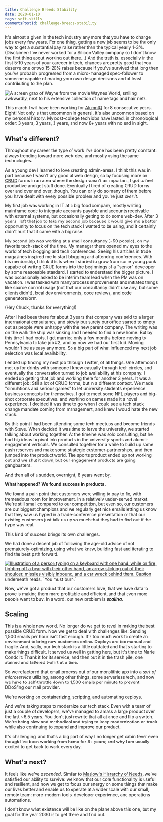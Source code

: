 ```yaml
---
title: Challenge Breeds Stability
date: 2020-01-10
tags: soft-skills
commentsPostId: challenge-breeds-stability
---
```


It's almost a given in the tech industry any more that you have to change jobs every few years. For one thing, getting a new job seems to be the only way to get a substantial pay raise rather than the typical yearly 1-3%. (Disclaimer: I've never worked for a Silicon Valley company so I don't know the first thing about working out there...) And the truth is, especially in the first 5-10 years of your careeer in tech, chances are pretty good that you deserve one or two 15-20% raises because if you've survived that long then you've probably progressed from a micro-managed spec-follower to someone capable of making your own design decisions and at least contributing to the plan.


<img src={nametags} alt="A screen grab of Wayne from the movie Waynes World, smiling awkwardly, next to his extensive collection of name tags and hair nets." />


This march I will have been working for [AlumnIQ](https://www.alumniq.com/) for 8 consecutive years. Eight! Not only is that uncommon in general, it's also uncommon based on my personal history. My post-college tech jobs have lasted, in chronological order: 3 years, 3 years, 3 years, and now 8+ years with no end in sight.

## What's different?

Throughout my career the type of work I've done has been pretty constant: always trending toward more web-dev, and mostly using the same technologies.

As a young dev I learned to love creating admin-areas. I think this was in part because I wasn't any good at web design, so by focusing more on <abbr title="Create, Read, Update, and Delete">CRUD</abbr> forms in an area where the design wasn't as important, I got to feel productive and get stuff done. Eventually I tired of creating CRUD forms over and over and over, though. You can only do so many of them before you have dealt with every possible problem and you're just _over it_.

My first job was working in IT at a big food company, mostly writing mainframe code to integrate accounts payable and accounts receivable with external systems, but occasionally getting to do some web-dev. After 3 years I left that job to take my second job because it would give me a better opportunity to focus on the tech stack I wanted to be using, and it certainly didn't hurt that it came with a big raise.

My second job was working at a small consultancy (~50 people), on my favorite tech-stack of the time. My manager there opened my eyes to the world of tech blogging and tech conferences. Seeing his articles in trade magazines inspired me to start blogging and attending conferences. With his mentorship, I think this is when I started to grow from some young punk capable of writing CRUD forms into the beginnings of a "senior" developer by some reasonable standard. I started to understand the bigger picture. I was occasionally asked to be interim team lead when the PM was on vacation. I was tasked with many process improvements and initiated things like source control usage (not that our consultancy didn't use any, but some clients didn't), local dev environments, code reviews, and code generators/orm.

(Hey Chuck, thanks for everything!)

After I had been there for about 3 years that company was sold to a larger international consultancy, and slowly but surely our office started to empty out as people were unhappy with the new parent company. The writing was on the wall: the ship was sinking and I needed to find a new home. But by this time I had roots. I got married only a few months before moving to Pennsylvania to take job #2, and by now we had our first kid. Moving wouldn't be as easy any more. So a big part of what influenced my next job selection was local availability.

I ended up finding my next job through Twitter, of all things. One afternoon I met up for drinks with someone I knew casually through tech circles, and eventually the conversation turned to job availability at his company. I ended up getting that job and working there for another 3 years. It was a different job: Still a lot of CRUD forms, but in a different context. We made "simulations and serious games" to let university students experience business concepts for themselves. I got to meet some NFL players and big-shot corporate executives, and working on games made it a novel experience. I decided it was time to go when I could see a tech stack change mandate coming from management, and knew I would hate the new stack.

By this point I had been attending some tech meetups and become friends with Steve. When decided it was time to leave the university, we started talking about working together. At the time he was solo consulting, but he had big ideas to pivot into products in the university-sports and alumni-engagement verticals. We consulted together for a while to build up some cash reserves and make some strategic customer-partnerships, and then jumped into the product world. The sports product ended up not working out and we shut it down, but our engagement products are going gangbusters.

And then all of a sudden, overnight, 8 years went by.

**What happened? We found success in products.**

We found a pain point that customers were willing to pay to fix, with tremendous room for improvement, in a relatively under-served market. We're still small compared to our competition, but even so, our customers are our biggest champions and we regularly get nice emails letting us know that they saw us hyped in a trade-conference presentation or that our existing customers just talk us up so much that they had to find out if the hype was real.

This kind of success brings its own challenges.

We had done a decent job of following the age-old advice of not prematurely-optimizing, using what we knew, building fast and iterating to find the best path forward.


<a href="https://www.flickr.com/photos/69382656@N04/6307867728/"><img src={Burn} alt="Illustration of a person typing on a keyboard with one hand, while on fire, fighting off a bear with their other hand, an arrow sticking out of their shoulder, missiles visibly inbound, and a car wreck behind them. Caption underneath reads, `You must burn.`" /></a>

Now, we've got a product that our customers love, that we have data to prove is making them more profitable and efficient, and that even more people want to buy. In a word, our new problem is _**scaling**_.

## Scaling

This is a whole new world. No longer do we get to revel in making the best possible CRUD form. Now we get to deal with challenges like: Sending 1,500 emails per hour isn't fast enough. It's too much work to create an environment to bring new customers online. Deploys are too manual and fragile. And, sadly, our tech stack is a little outdated and that's starting to make things difficult. It served us well in getting here, but it's time to Marie Condo it: Thank it for its service, and then put it in the trash pile, one stained and tattered t-shirt at a time.

So we refactored that email process out of our monolithic app into a _sort of microservice_ utilizing, among other things, some serverless tech, and now we have to self-throttle down to 1,500 emails per minute to prevent DDoS'ing our mail provider.

We're working on containerizing, scripting, and automating deploys.

And we're taking steps to modernize our tech stack. Even with a team of just a couple of developers, we've managed to amass a large product over the last ~6.5 years. You don't just rewrite that all at once and flip a switch. We're being slow and methodical and trying to keep modernization on track while also continuing to expand and improve our product.

It's challenging, and that's a big part of why I no longer get cabin fever even though I've been working from home for 8+ years; and why I am usually excited to get back to work every day.

## What's next?

It feels like we've _ascended_. Similar to [Maslow's Hierarchy of Needs](https://en.wikipedia.org/wiki/Maslow%27s_hierarchy_of_needs), we've satisfied our ability to survive: we know that our core functionality is useful and resilient, and now we get to focus our energy on some things that make our lives better and enable us to operate at a wider scale with our small, remote team: more-modern tools, developer experience, and operations automations.

I don't know what existence will be like on the plane above this one, but my goal for the year 2030 is to get there and find out.
